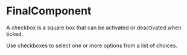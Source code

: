 

<Meta component={FinalComponent} title="Lessons/05 - Hooks Pattern/Final" />

# FinalComponent

A checkbox is a square box that can be activated or deactivated when ticked. 

Use checkboxes to select one or more options from a list of choices.
